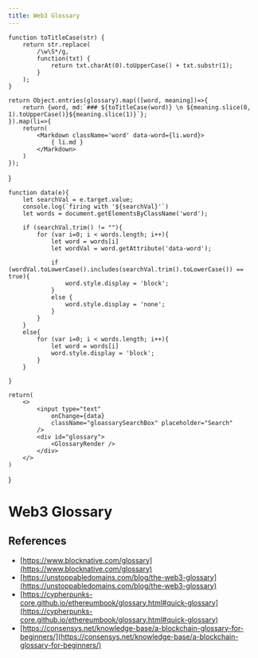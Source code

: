 ---
title: Web3 Glossary
---


    function toTitleCase(str) {
        return str.replace(
            /\w\S*/g,
            function(txt) {
                return txt.charAt(0).toUpperCase() + txt.substr(1);
            }
        );
    }

    return Object.entries(glossary).map(([word, meaning])=>{
        return {word, md:`### ${toTitleCase(word)} \n ${meaning.slice(0, 1).toUpperCase()}${meaning.slice(1)}`};
    }).map(li=>{
        return(
            <Markdown className='word' data-word={li.word}>
                { li.md }
            </Markdown>
        )
    });
}


    function data(e){
        let searchVal = e.target.value;
        console.log(`firing with '${searchVal}'`)
        let words = document.getElementsByClassName('word');

        if (searchVal.trim() != ""){
            for (var i=0; i < words.length; i++){
                let word = words[i]
                let wordVal = word.getAttribute('data-word');

                if (wordVal.toLowerCase().includes(searchVal.trim().toLowerCase()) == true){
                    word.style.display = 'block';
                }
                else {
                    word.style.display = 'none';
                }
            }
        }
        else{
            for (var i=0; i < words.length; i++){
                let word = words[i]
                word.style.display = 'block';
            }
        }

    }

    return(
        <>
            <input type="text"
                onChange={data}
                className="gloassarySearchBox" placeholder="Search"
            />
            <div id="glossary">
                <GlossaryRender />
            </div>
        </>
    )
}

# Web3 Glossary

<GlossaryComp />

## References
- [https://www.blocknative.com/glossary](https://www.blocknative.com/glossary)
- [https://unstoppabledomains.com/blog/the-web3-glossary](https://unstoppabledomains.com/blog/the-web3-glossary)
- [https://cypherpunks-core.github.io/ethereumbook/glossary.html#quick-glossary](https://cypherpunks-core.github.io/ethereumbook/glossary.html#quick-glossary)
- [https://consensys.net/knowledge-base/a-blockchain-glossary-for-beginners/](https://consensys.net/knowledge-base/a-blockchain-glossary-for-beginners/)
